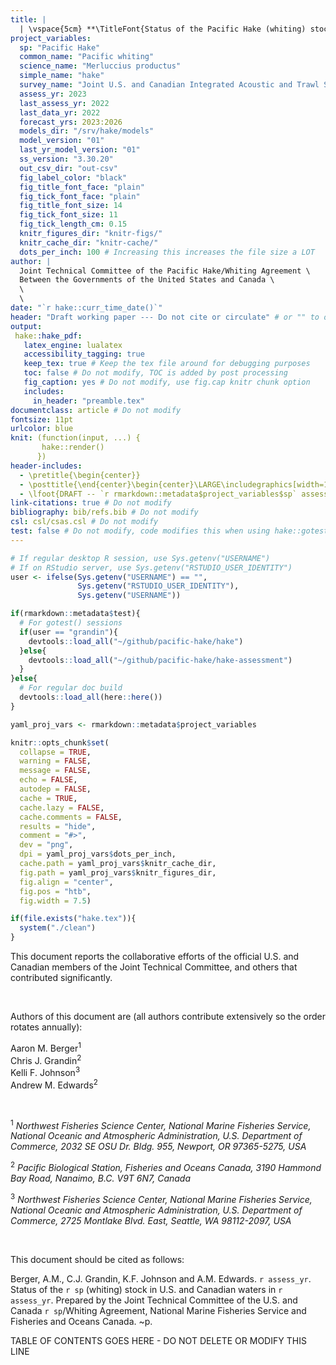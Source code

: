 ```yaml
---
title: |
  | \vspace{5cm} **\TitleFont{Status of the Pacific Hake (whiting) stock in U.S. and Canadian waters in `r rmarkdown::metadata$project_variables$assess_yr`}**
project_variables:
  sp: "Pacific Hake"
  common_name: "Pacific whiting"
  science_name: "Merluccius productus"
  simple_name: "hake"
  survey_name: "Joint U.S. and Canadian Integrated Acoustic and Trawl Survey"
  assess_yr: 2023
  last_assess_yr: 2022
  last_data_yr: 2022
  forecast_yrs: 2023:2026
  models_dir: "/srv/hake/models"
  model_version: "01"
  last_yr_model_version: "01"
  ss_version: "3.30.20"
  out_csv_dir: "out-csv"
  fig_label_color: "black"
  fig_title_font_face: "plain"
  fig_tick_font_face: "plain"
  fig_title_font_size: 14
  fig_tick_font_size: 11
  fig_tick_length_cm: 0.15
  knitr_figures_dir: "knitr-figs/"
  knitr_cache_dir: "knitr-cache/"
  dots_per_inch: 100 # Increasing this increases the file size a LOT
author: |
  Joint Technical Committee of the Pacific Hake/Whiting Agreement \
  Between the Governments of the United States and Canada \
  \
  \
date: "`r hake::curr_time_date()`"
header: "Draft working paper --- Do not cite or circulate" # or "" to omit
output:
 hake::hake_pdf:
   latex_engine: lualatex
   accessibility_tagging: true
   keep_tex: true # Keep the tex file around for debugging purposes
   toc: false # Do not modify, TOC is added by post processing
   fig_caption: yes # Do not modify, use fig.cap knitr chunk option
   includes:
     in_header: "preamble.tex"
documentclass: article # Do not modify
fontsize: 11pt
urlcolor: blue
knit: (function(input, ...) {
       hake::render()
      })
header-includes:
  - \pretitle{\begin{center}}
  - \posttitle{\end{center}\begin{center}\LARGE\includegraphics[width=12cm]{main-figures/hake-picture.png}\\[\bigskipamount]\end{center}}
  - \lfoot{DRAFT -- `r rmarkdown::metadata$project_variables$sp` assessment `r rmarkdown::metadata$project_variables$assess_yr`}
link-citations: true # Do not modify
bibliography: bib/refs.bib # Do not modify
csl: csl/csas.csl # Do not modify
test: false # Do not modify, code modifies this when using hake::gotest()
---
```


```r

# If regular desktop R session, use Sys.getenv("USERNAME")
# If on RStudio server, use Sys.getenv("RSTUDIO_USER_IDENTITY")
user <- ifelse(Sys.getenv("USERNAME") == "",
               Sys.getenv("RSTUDIO_USER_IDENTITY"),
               Sys.getenv("USERNAME"))

if(rmarkdown::metadata$test){
  # For gotest() sessions
  if(user == "grandin"){
    devtools::load_all("~/github/pacific-hake/hake")
  }else{
    devtools::load_all("~/github/pacific-hake/hake-assessment")
  }
}else{
  # For regular doc build
  devtools::load_all(here::here())
}

yaml_proj_vars <- rmarkdown::metadata$project_variables

knitr::opts_chunk$set(
  collapse = TRUE,
  warning = FALSE,
  message = FALSE,
  echo = FALSE,
  autodep = FALSE,
  cache = TRUE,
  cache.lazy = FALSE,
  cache.comments = FALSE,
  results = "hide",
  comment = "#>",
  dev = "png",
  dpi = yaml_proj_vars$dots_per_inch,
  cache.path = yaml_proj_vars$knitr_cache_dir,
  fig.path = yaml_proj_vars$knitr_figures_dir,
  fig.align = "center",
  fig.pos = "htb",
  fig.width = 7.5)

if(file.exists("hake.tex")){
  system("./clean")
}
```

\newpage

This document reports the collaborative efforts of the official U.S. and
Canadian members of the Joint Technical Committee, and others that
contributed significantly.

\

Authors of this document are (all authors contribute extensively so the order rotates annually):
<!-- Note that there are two spaces at the end of the following four author lines -->

Aaron M. Berger^1^  
Chris J. Grandin^2^  
Kelli F. Johnson^3^  
Andrew M. Edwards^2^  

\

^1^ *Northwest Fisheries Science Center, National Marine
  Fisheries Service, National Oceanic and Atmospheric Administration,
  U.S. Department of Commerce, 2032 SE OSU Dr. Bldg. 955, Newport, OR
  97365-5275, USA*

^2^ *Pacific Biological Station, Fisheries and Oceans Canada,
  3190 Hammond Bay Road, Nanaimo, B.C. V9T 6N7, Canada*

^3^ *Northwest Fisheries Science Center, National Marine Fisheries
  Service, National Oceanic and Atmospheric Administration, U.S. Department of
  Commerce, 2725 Montlake Blvd. East, Seattle, WA 98112-2097, USA*

\

This document should be cited as follows:

Berger, A.M., C.J. Grandin, K.F. Johnson and A.M. Edwards.
`r assess_yr`. Status of the `r sp` (whiting) stock in U.S. and Canadian
waters in `r assess_yr`. Prepared by the Joint Technical Committee of 
the U.S. and Canada `r sp`/Whiting Agreement, National Marine Fisheries
Service and Fisheries and Oceans Canada. \pageref{LastPage}~p.


TABLE OF CONTENTS GOES HERE - DO NOT DELETE OR MODIFY THIS LINE

